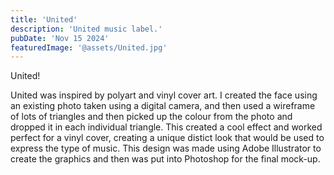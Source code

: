 ```yaml
---
title: 'United'
description: 'United music label.'
pubDate: 'Nov 15 2024'
featuredImage: '@assets/United.jpg'
---
```




<ProjectImage path={image1} alt="###"/>
<ProjectImage path={image2} alt="###"/>
<ProjectImage path={image3} alt="###"/>

United!

United was inspired by polyart and vinyl cover art. I created the face using an existing photo taken using a digital camera, and then used a wireframe of lots of triangles and then picked up the colour from the photo and dropped it in each individual triangle. This created a cool effect and worked perfect for a vinyl cover, creating a unique distict look that would be used to express the type of music. This design was made using Adobe Illustrator to create the graphics and then was put into Photoshop for the final mock-up.
